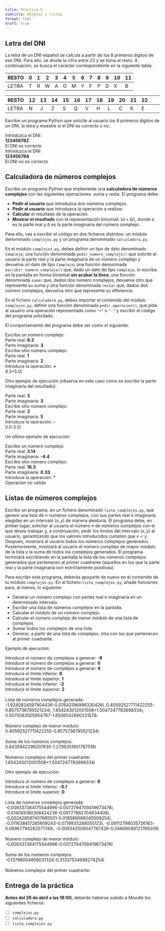 ```yaml
---
title: Práctica 5
subtitle: Objetos y listas
format: html
draft: true
---
```


## Letra del DNI

La letra de un DNI español se calcula a partir de los 8 primeros dígitos de ese DNI.
Para ello, se divide la cifra entre 23 y se toma el resto.
A continuación, se busca el carácter correspondiente en la siguiente tabla:

| RESTO |	0 |	1 |	2 |	3 |	4 |	5 |	6 |	7 |	8 |	9 |	10 |	11 |
| ----- | --- | --- | --- | --- | --- | --- | --- | --- | --- | --- | --- | --- |
| LETRA |	T |	R |	W |	A |	G |	M |	Y |	F |	P |	D |	X |	B |
 

| RESTO |	12 |	13 |	14 |	15 |	16 |	17 |	18 |	19 |	20 |	21 |	22 |
| ----- | --- | --- | --- | --- | --- | --- | --- | --- | --- | --- | --- | --- |
| LETRA |	N |	J |	Z |	S |	Q |	V |	H |	L |	C |	K |	E |

Escribe un programa Python que solicite al usuario los 8 primeros dígitos de un DNI, la letra y muestre si el DNI es correcto o no.

| Introduzca el DNI:
| **12345678Z**
| El DNI es correcto

| Introduzca el DNI:
| **12345678A**
| El DNI no es correcto


## Calculadora de números complejos

Escribe un programa Python que implemente una **calculadora de números complejos** con las siguientes operaciones: suma y resta.
El programa debe:

  - **Pedir al usuario** que introduzca dos números complejos.
  - **Pedir al usuario** que introduzca la operación a realizar.
  - **Calcular** el resultado de la operación.
  - **Mostrar el resultado** con la representación binomial: ($a+bi$), donde $a$ es la parte real y $b$ es la parte imaginaria del número complejo.

Para ello, vas a escribir el código en dos ficheros distintos: un módulo denominado ``complejos.py`` y un programa denominado ``calculadora.py``.

En el módulo ``complejos.py``, debes definir un tipo de dato denominado `Complejo`; una función denominada `pedir_numero_complejo()` que solicite al usuario la parte real y la parte imaginaria de un número complejo y devuelva un dato de tipo ``Complejo``; una función denominada ``escribir_numero_complejo()`` que, dado un dato de tipo ``Complejo``, lo escriba en la pantalla en forma binomial **sin acabar la línea**; una función denominada `sumar` que, dados dos número complejos, devuelva otro que represente su suma y otra función denominada `restar` que, dados dos número complejos, devuelva otro que represente su diferencia. 

En el fichero ``calculadora.py``, debes importar el contenido del módulo ``complejos.py``, definir una función denominada `pedir_operacion()`, que pida al usuario una operación representada como ``"+"`` o ``"-"`` y escribir el código del programa solicitado. 

El comportamiento del programa debe ser como el siguiente:

| Escribe un número complejo:
| Parte real: **8.3**
| Parte imaginaria: **3**
| Escribe otro número complejo:
| Parte real: **1**
| Parte imaginaria: **2**
| Introduce la operación: **+**
| 9.3+5.0i

Otro ejemplo de ejecución (observa en este caso cómo se escribe la parte imaginaria del resultado):

| Parte real: **3**
| Parte imaginaria: **3**
| Escribe otro número complejo:
| Parte real: **3**
| Parte imaginaria: **5**
| Introduce la operación: **-**
| 0.0-2.0i

Un último ejemplo de ejecución:

| Escribe un número complejo:
| Parte real: **3.14**
| Parte imaginaria: **-4.4**
| Escribe otro número complejo:
| Parte real: **16.3**
| Parte imaginaria: **0.33**
| Introduce la operación: *
| Operación no válida


## Listas de números complejos

Escribe un programa, en un fichero denominado ``lista_complejos.py``, que genere una lista de $n$ números complejos, con sus partes real e imaginaria elegidas en un intervalo $(x, y)$ de manera aleatoria.
El programa debe, en primer lugar, solicitar al usuario el número $n$ de números complejos con el que desea trabajar y, a continuación, pedir los límites del intervalo $(x, y)$ al usuario, garantizando que los valores introducidos cumplen que $x < y$.
Después, mostrará al usuario todos los números complejos generados.
Posteriormente, mostrará al usuario el número complejo de mayor módulo de la lista y la suma de todos los complejos generados.
El programa terminará escribiendo en la pantalla la lista de los números complejos generados que pertenecen al primer cuadrante (aquellos en los que la parte real y la parte imaginaria son estrictamente positivas).

Para escribir este programa, deberás apoyarte de nuevo en el contenido de tu módulo ``complejos.py``.
En el fichero ``lista_complejos.py``, añade funciones para, al menos, lo siguiente:

 - Generar un número complejo con partes real e imaginaria en un determinado intervalo. 
 - Escribir una lista de números complejos en la pantalla.
 - Calcular el módulo de un número complejo.
 - Calcular el número complejo de menor módulo de una lista de complejos
 - Sumar todos los complejos de una lista.
 - Generar, a partir de una lista de complejos, otra con los que pertenecen al primer cuadrante. 

Ejemplo de ejecución:

| Introduce el número de complejos a generar: **-8**
| Introduce el número de complejos a generar: **0**
| Introduce el número de complejos a generar: **4**
| Introduce el límite inferior: **8**
| Introduce el límite superior: **1**
| Introduce el límite inferior: **-2**
| Introduce el límite superior: **2**
| 
| Lista de números complejos generada:
| -1.9240824097904436-0.07643196996330426i, 0.40592527711422255-0.8575736795521234i, 1.654243012001508+1.5047247783698334i, 0.5075083505954767-1.8506542890331574i
| 
| Número complejo de menor módulo:
| 0.40592527711422255-0.8575736795521234i
| 
| Suma de los números complejos:
| 0.6435942299207635-1.2799351601787516i
| 
| Números complejos del primer cuadrante:
| 1.654243012001508+1.5047247783698334i


Otro ejemplo de ejecución:

| Introduce el número de complejos a generar: **6**
| Introduce el límite inferior: **-0.1**
| Introduce el límite superior: **0**    
| 
| Lista de números complejos generada:
| -0.009337364175544996-0.0072794709419673476i, -0.014085180306424236-0.09777682704634409i, -0.002428597407685501-0.018586686045509254i, -0.011638417285609243-0.0719935288055123i, -0.09112798035726183-0.06967794282571749i, -0.009342509047787426-0.04806089121769208i
| 
| Número complejo de menor módulo:
| -0.009337364175544996-0.0072794709419673476i
| 
| Suma de los números complejos:
| -0.13796004858031324-0.31337534688274254i
| 
| Números complejos del primer cuadrante:


## Entrega de la práctica

**Antes del 26 de abril a las 18:00,** deberán haberse subido a Moodle los siguientes ficheros:

- [ ] `complejos.py`
- [ ] `calculadora.py`
- [ ] `lista_complejos.py`
